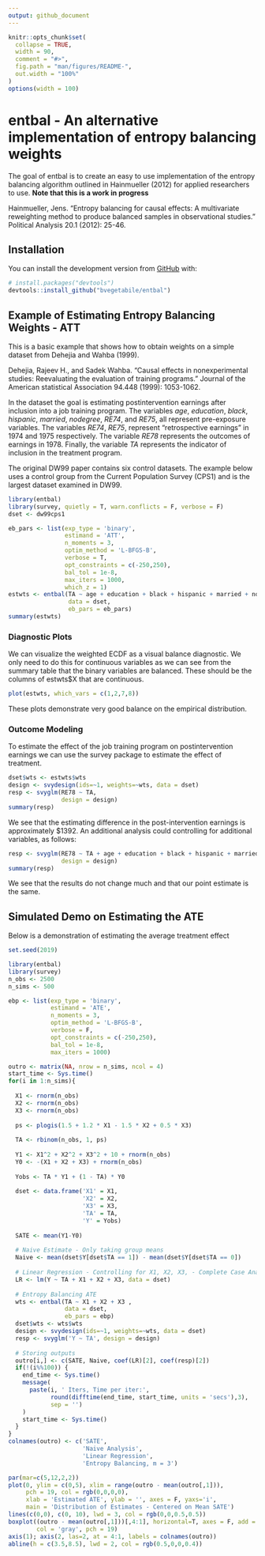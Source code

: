 ```yaml
---
output: github_document
---
```


<!-- README.md is generated from README.Rmd. Please edit that file -->

```r
knitr::opts_chunk$set(
  collapse = TRUE,
  width = 90,
  comment = "#>",
  fig.path = "man/figures/README-",
  out.width = "100%"
)
options(width = 100)
```

# entbal - An alternative implementation of entropy balancing weights

<!-- badges: start -->
<!-- badges: end -->

The goal of entbal is to create an easy to use implementation of the entropy balancing algorithm outlined in Hainmueller (2012) for applied researchers to use.  **Note that this is a work in progress**

Hainmueller, Jens. "Entropy balancing for causal effects: A multivariate reweighting method to produce balanced samples in observational studies." Political Analysis 20.1 (2012): 25-46.

## Installation

You can install the development version from [GitHub](https://github.com/) with:

``` r
# install.packages("devtools")
devtools::install_github("bvegetabile/entbal")
```

## Example of Estimating Entropy Balancing Weights - ATT

This is a basic example that shows how to obtain weights on a simple dataset from Dehejia and Wahba (1999).  

Dehejia, Rajeev H., and Sadek Wahba. "Causal effects in nonexperimental studies: Reevaluating the evaluation of training programs." Journal of the American statistical Association 94.448 (1999): 1053-1062.

In the dataset the goal is estimating postintervention earnings after inclusion into a job training program.  The variables *age*, *education*, *black*, *hispanic*, *married*, *nodegree*, *RE74*, and *RE75*, all represent pre-exposure variables.  The variables *RE74*, *RE75*, represent "retrospective earnings" in 1974  and 1975 respectively.  The variable *RE78* represents the outcomes of earnings in 1978.  Finally, the variable *TA* represents the indicator of inclusion in the treatment program.  

The original DW99 paper contains six control datasets.  The example below uses a control group from the Current Population Survey (CPS1) and is the largest dataset examined in DW99.  

```r
library(entbal)
library(survey, quietly = T, warn.conflicts = F, verbose = F)
dset <- dw99cps1

eb_pars <- list(exp_type = 'binary',
                estimand = 'ATT',
                n_moments = 3, 
                optim_method = 'L-BFGS-B',
                verbose = T,
                opt_constraints = c(-250,250),
                bal_tol = 1e-8,
                max_iters = 1000,
                which_z = 1)
estwts <- entbal(TA ~ age + education + black + hispanic + married + nodegree + RE74 + RE75,
                 data = dset,
                 eb_pars = eb_pars)
summary(estwts)
```


### Diagnostic Plots

We can visualize the weighted ECDF as a visual balance diagnostic.  We only need to do this for continuous variables as we can see from the summary table that the binary variables are balanced. These should be the columns of estwts$X that are continuous.  

```r
plot(estwts, which_vars = c(1,2,7,8))
```

These plots demonstrate very good balance on the empirical distribution. 

### Outcome Modeling

To estimate the effect of the job training program on postintervention earnings we can use the survey package to estimate the effect of treatment.   

```r
dset$wts <- estwts$wts
design <- svydesign(ids=~1, weights=~wts, data = dset)
resp <- svyglm(RE78 ~ TA,
               design = design)
summary(resp)
```


We see that the estimating difference in the post-intervention earnings is approximately $1392.  An additional analysis could controlling for additional variables, as follows:

```r
resp <- svyglm(RE78 ~ TA + age + education + black + hispanic + married + nodegree + RE74 + RE75,
               design = design)
summary(resp)
```

We see that the results do not change much and that our point estimate is the same.

## Simulated Demo on Estimating the ATE

Below is a demonstration of estimating the average treatment effect

```r
set.seed(2019)

library(entbal)
library(survey)
n_obs <- 2500
n_sims <- 500

ebp <- list(exp_type = 'binary',
            estimand = 'ATE',
            n_moments = 3, 
            optim_method = 'L-BFGS-B',
            verbose = F,
            opt_constraints = c(-250,250),
            bal_tol = 1e-8,
            max_iters = 1000)

outro <- matrix(NA, nrow = n_sims, ncol = 4)
start_time <- Sys.time()
for(i in 1:n_sims){
  
  X1 <- rnorm(n_obs)
  X2 <- rnorm(n_obs)
  X3 <- rnorm(n_obs)
  
  ps <- plogis(1.5 + 1.2 * X1 - 1.5 * X2 + 0.5 * X3)
  
  TA <- rbinom(n_obs, 1, ps)
  
  Y1 <- X1^2 + X2^2 + X3^2 + 10 + rnorm(n_obs)
  Y0 <- -(X1 + X2 + X3) + rnorm(n_obs)
  
  Yobs <- TA * Y1 + (1 - TA) * Y0
  
  dset <- data.frame('X1' = X1,
                     'X2' = X2,
                     'X3' = X3,
                     'TA' = TA,
                     'Y' = Yobs)
  
  SATE <- mean(Y1-Y0)
  
  # Naive Estimate - Only taking group means
  Naive <- mean(dset$Y[dset$TA == 1]) - mean(dset$Y[dset$TA == 0])
  
  # Linear Regression - Controlling for X1, X2, X3, - Complete Case Analysis
  LR <- lm(Y ~ TA + X1 + X2 + X3, data = dset)
  
  # Entropy Balancing ATE
  wts <- entbal(TA ~ X1 + X2 + X3 ,
                data = dset,
                eb_pars = ebp)
  dset$wts <- wts$wts
  design <- svydesign(ids=~1, weights=~wts, data = dset)
  resp <- svyglm('Y ~ TA', design = design)
  
  # Storing outputs
  outro[i,] <- c(SATE, Naive, coef(LR)[2], coef(resp)[2])
  if(!(i%%100)) {
    end_time <- Sys.time()
    message(
      paste(i, ' Iters, Time per iter:', 
            round(difftime(end_time, start_time, units = 'secs'),3),
            sep = '')
    )
    start_time <- Sys.time()
  }
}
colnames(outro) <- c('SATE',
                     'Naive Analysis',
                     'Linear Regression',
                     'Entropy Balancing, m = 3')

par(mar=c(5,12,2,2))
plot(0, ylim = c(0,5), xlim = range(outro - mean(outro[,1])),
     pch = 19, col = rgb(0,0,0,0),
     xlab = 'Estimated ATE', ylab = '', axes = F, yaxs='i',
     main = 'Distribution of Estimates - Centered on Mean SATE')
lines(c(0,0), c(0, 10), lwd = 3, col = rgb(0,0,0.5,0.5))
boxplot((outro - mean(outro[,1]))[,4:1], horizontal=T, axes = F, add = T,
        col = 'gray', pch = 19)
axis(1); axis(2, las=2, at = 4:1, labels = colnames(outro))
abline(h = c(3.5,8.5), lwd = 2, col = rgb(0.5,0,0,0.4))
```
